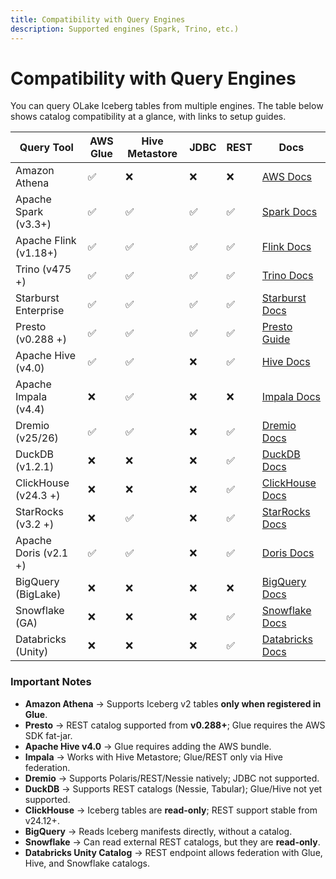 ```yaml
---
title: Compatibility with Query Engines
description: Supported engines (Spark, Trino, etc.)
---
```


# Compatibility with Query Engines

You can query OLake Iceberg tables from multiple engines. The table below shows catalog compatibility at a glance, with links to setup guides.  

| Query Tool            | AWS Glue | Hive Metastore | JDBC  | REST  | Docs                                                                                      |
|-----------------------|--------|--------|--------|--------|-------------------------------------------------------------------------------------------|
| Amazon Athena         | ✅        | ❌              | ❌     | ❌     | [AWS Docs](https://docs.aws.amazon.com/athena/latest/ug/querying-iceberg.html)            |
| Apache Spark (v3.3+)  | ✅        | ✅              | ✅     | ✅     | [Spark Docs](https://iceberg.apache.org/docs/latest/spark-configuration/)                 |
| Apache Flink (v1.18+) | ✅        | ✅              | ✅     | ✅     | [Flink Docs](https://iceberg.apache.org/docs/latest/flink-configuration/)                 |
| Trino (v475 +)        | ✅        | ✅              | ✅     | ✅     | [Trino Docs](https://trino.io/docs/current/object-storage/metastores.html)                |
| Starburst Enterprise  | ✅        | ✅              | ✅     | ✅     | [Starburst Docs](https://docs.starburst.io/latest/object-storage/metastores.html)         |
| Presto (v0.288 +)     | ✅        | ✅              | ✅     | ✅     | [Presto Guide](https://ibm.github.io/presto-iceberg-lab/lab-1/)                           |
| Apache Hive (v4.0)    | ✅        | ✅              | ❌     | ✅     | [Hive Docs](https://iceberg.apache.org/docs/latest/hive/)                                 |
| Apache Impala (v4.4)  | ❌        | ✅              | ❌     | ❌     | [Impala Docs](https://impala.apache.org/docs/build/html/topics/impala_iceberg.html)       |
| Dremio (v25/26)       | ✅        | ✅              | ❌     | ✅     | [Dremio Docs](https://docs.dremio.com/current/release-notes/version-260-release/)         |
| DuckDB (v1.2.1)       | ❌        | ❌              | ❌     | ✅     | [DuckDB Docs](https://duckdb.org/docs/stable/extensions/iceberg/overview.html)            |
| ClickHouse (v24.3 +)  | ❌        | ❌              | ❌     | ✅     | [ClickHouse Docs](https://clickhouse.com/docs/engines/table-engines/integrations/iceberg) |
| StarRocks (v3.2 +)    | ❌        | ✅              | ❌     | ✅     | [StarRocks Docs](https://docs.starrocks.io/docs/quick_start/iceberg/)                     |
| Apache Doris (v2.1 +) | ✅        | ✅              | ❌     | ✅     | [Doris Docs](https://doris.apache.org/docs/dev/lakehouse/best-practices/doris-iceberg)    |
| BigQuery (BigLake)    | ❌        | ❌              | ❌     | ❌     | [BigQuery Docs](https://cloud.google.com/bigquery/docs/iceberg-external-tables)           |
| Snowflake (GA)        | ❌        | ❌              | ❌     | ✅     | [Snowflake Docs](https://docs.snowflake.com/en/user-guide/tables-iceberg)                 |
| Databricks (Unity)    | ❌        | ❌              | ❌     | ✅     | [Databricks Docs](https://docs.databricks.com/external-access/iceberg)                    |



### Important Notes

- **Amazon Athena** → Supports Iceberg v2 tables **only when registered in Glue**.  
- **Presto** → REST catalog supported from **v0.288+**; Glue requires the AWS SDK fat-jar.  
- **Apache Hive v4.0** → Glue requires adding the AWS bundle.  
- **Impala** → Works with Hive Metastore; Glue/REST only via Hive federation.  
- **Dremio** → Supports Polaris/REST/Nessie natively; JDBC not supported.  
- **DuckDB** → Supports REST catalogs (Nessie, Tabular); Glue/Hive not yet supported.  
- **ClickHouse** → Iceberg tables are **read-only**; REST support stable from v24.12+.  
- **BigQuery** → Reads Iceberg manifests directly, without a catalog.  
- **Snowflake** → Can read external REST catalogs, but they are **read-only**.  
- **Databricks Unity Catalog** → REST endpoint allows federation with Glue, Hive, and Snowflake catalogs.  


